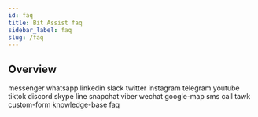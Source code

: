 ```yaml
---
id: faq
title: Bit Assist faq
sidebar_label: faq
slug: /faq
---
```



## Overview
messenger 
whatsapp 
linkedin 
slack 
twitter 
instagram 
telegram 
youtube 
tiktok 
discord 
skype 
line 
snapchat 
viber 
wechat 
google-map 
sms 
call 
tawk 
custom-form 
knowledge-base 
faq 

<Feedback/>